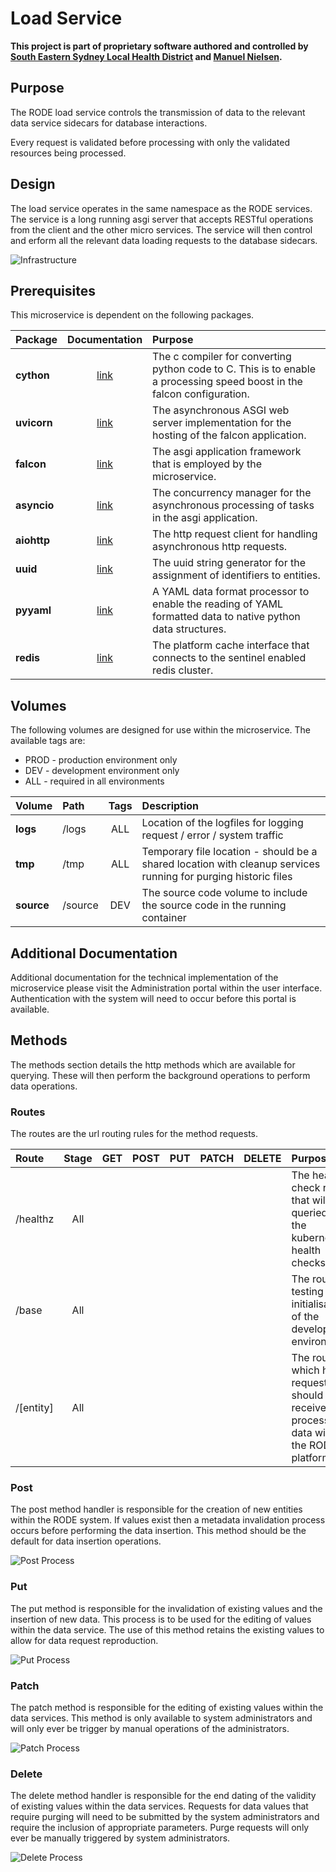 # Load Service

**This project is part of proprietary software authored and controlled by [South Eastern Sydney Local Health District](https://www.seslhd.health.nsw.gov.au/services-clinics/directory/research) and [Manuel Nielsen](mailto:Manuel.Nielsen@health.nsw.gov.au).**

## Purpose

The RODE load service controls the transmission of data to the relevant data service sidecars for database interactions.

Every request is validated before processing with only the validated resources being processed.

## Design

The load service operates in the same namespace as the RODE services. The service is a long running asgi server that accepts RESTful operations from the client and the other micro services. The service will then control and erform all the relevant data loading requests to the database sidecars.

![Infrastructure](https://rode.forske.org/diagrams/load/infrastructure.drawio.svg)

## Prerequisites

This microservice is dependent on the following packages.

| Package     |                     Documentation                      | Purpose                                                                                                                 |
| :---------- | :----------------------------------------------------: | :---------------------------------------------------------------------------------------------------------------------- |
| **cython**  |              [link](https://cython.org/)               | The c compiler for converting python code to C. This is to enable a processing speed boost in the falcon configuration. |
| **uvicorn** |            [link](https://www.uvicorn.org/)            | The asynchronous ASGI web server implementation for the hosting of the falcon application.                              |
| **falcon**  |    [link](https://falcon.readthedocs.io/en/stable/)    | The asgi application framework that is employed by the microservice.                                                    |
| **asyncio** | [link](https://docs.python.org/3/library/asyncio.html) | The concurrency manager for the asynchronous processing of tasks in the asgi application.                               |
| **aiohttp** |      [link](https://docs.aiohttp.org/en/stable/)       | The http request client for handling asynchronous http requests.                                                        |
| **uuid**    |  [link](https://docs.python.org/3/library/uuid.html)   | The uuid string generator for the assignment of identifiers to entities.                                                |
| **pyyaml**  |        [link](https://pypi.org/project/PyYAML/)        | A YAML data format processor to enable the reading of YAML formatted data to native python data structures.             |
| **redis**   |       [link](https://github.com/redis/redis-py)        | The platform cache interface that connects to the sentinel enabled redis cluster.                                       |

## Volumes

The following volumes are designed for use within the microservice. The available tags are:

- PROD - production environment only
- DEV - development environment only
- ALL - required in all environments

| Volume     | Path    | Tags | Description                                                                                                    |
| :--------- | :------ | :--: | :------------------------------------------------------------------------------------------------------------- |
| **logs**   | /logs   | ALL  | Location of the logfiles for logging request / error / system traffic                                          |
| **tmp**    | /tmp    | ALL  | Temporary file location - should be a shared location with cleanup services running for purging historic files |
| **source** | /source | DEV  | The source code volume to include the source code in the running container                                     |

## Additional Documentation

Additional documentation for the technical implementation of the microservice please visit the Administration portal within the user interface. Authentication with the system will need to occur before this portal is available.

## Methods

The methods section details the http methods which are available for querying. These will then perform the background operations to perform data operations.

### Routes

The routes are the url routing rules for the method requests.

| Route     | Stage | GET | POST | PUT | PATCH | DELETE | Purpose                                                                                           |
| :-------- | :---: | :-: | :--: | :-: | :---: | :----: | :------------------------------------------------------------------------------------------------ |
| /healthz  |  All  |     |      |     |       |        | The health check route that will be queried by the kubernetes health checks.                      |
| /base     |  All  |     |      |     |       |        | The route for testing the initialisation of the development environment.                          |
| /[entity] |  All  |     |      |     |       |        | The route by which http requests should be received for processing data within the RODE platform. |

### Post

The post method handler is responsible for the creation of new entities within the RODE system. If values exist then a metadata invalidation process occurs before performing the data insertion. This method should be the default for data insertion operations.

![Post Process](https://rode.forske.org/diagrams/load/post.drawio.svg)

### Put

The put method is responsible for the invalidation of existing values and the insertion of new data. This process is to be used for the editing of values within the data service. The use of this method retains the existing values to allow for data request reproduction.

![Put Process](https://rode.forske.org/diagrams/load/put.drawio.svg)

### Patch

The patch method is responsible for the editing of existing values within the data services. This method is only available to system administrators and will only ever be trigger by manual operations of the administrators.

![Patch Process](https://rode.forske.org/diagrams/load/patch.drawio.svg)

### Delete

The delete method handler is responsible for the end dating of the validity of existing values within the data services. Requests for data values that require purging will need to be submitted by the system administrators and require the inclusion of appropriate parameters. Purge requests will only ever be manually triggered by system administrators.

![Delete Process](https://rode.forske.org/diagrams/load/delete.drawio.svg)
